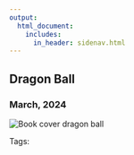 ```yaml
---
output: 
  html_document:
    includes:
      in_header: sidenav.html
---
```

<!-- Page content -->
<div class="main">
<div class="card">
# Dragon Ball
### March, 2024
<img class="cover" src="./media/cover-dragon_ball.webp" alt="Book cover dragon ball"> 

Tags: 

</div>
</div>

